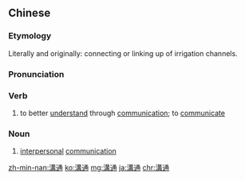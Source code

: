 {{also|沟通}}
==Chinese==
{{zh-forms|s=沟通}}

===Etymology===
Literally and originally: connecting or linking up of irrigation channels.

===Pronunciation===
{{zh-pron
|m=gōutōng
|c=kau1 tung1
|h=pfs=kiêu-thûng
|mn=ko͘-thong
|ma=Zh-goutong.ogg
|cat=v,n
}}

===Verb===
{{zh-verb}}

# to better [[understand]] through [[communication]]; to [[communicate]]

===Noun===
{{zh-noun}}

# [[interpersonal]] [[communication]]

{{zh-cat|Advanced}}

[[zh-min-nan:溝通]]
[[ko:溝通]]
[[mg:溝通]]
[[ja:溝通]]
[[chr:溝通]]